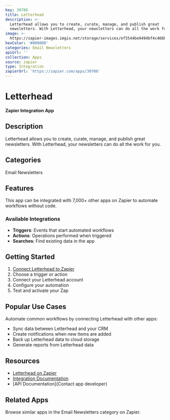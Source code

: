 ```yaml
---
key: 30706
title: Letterhead
description: >-
  Letterhead allows you to create, curate, manage, and publish great
  newsletters. With Letterhead, your newsletters can do all the work for you.
image: >-
  https://zapier-images.imgix.net/storage/services/ef5544be9494bf4c466b94eb17c6651b.png?auto=format%2Ccompress&ixlib=python-3.0.0&q=50
hexColor: '#000000'
categories: Email Newsletters
apiUrl: ''
collection: Apps
source: zapier
type: Integration
zapierUrl: 'https://zapier.com/apps/30706'
---
```

# Letterhead

**Zapier Integration App**

## Description

Letterhead allows you to create, curate, manage, and publish great newsletters. With Letterhead, your newsletters can do all the work for you.

## Categories

Email Newsletters

## Features

This app can be integrated with 7,000+ other apps on Zapier to automate workflows without code.

### Available Integrations

- **Triggers**: Events that start automated workflows
- **Actions**: Operations performed when triggered
- **Searches**: Find existing data in the app

## Getting Started

1. [Connect Letterhead to Zapier](https://zapier.com/apps/30706)
2. Choose a trigger or action
3. Connect your Letterhead account
4. Configure your automation
5. Test and activate your Zap

## Popular Use Cases

Automate common workflows by connecting Letterhead with other apps:

- Sync data between Letterhead and your CRM
- Create notifications when new items are added
- Back up Letterhead data to cloud storage
- Generate reports from Letterhead data

## Resources

- [Letterhead on Zapier](https://zapier.com/apps/30706)
- [Integration Documentation](https://zapier.com/apps/30706/integrations)
- [API Documentation](Contact app developer)

## Related Apps

Browse similar apps in the Email Newsletters category on Zapier.
